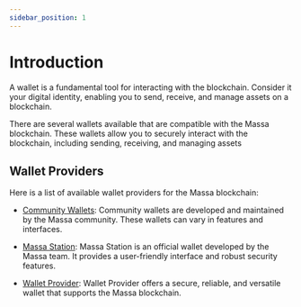 ```yaml
---
sidebar_position: 1
---
```


# Introduction

A wallet is a fundamental tool for interacting with the blockchain.
Consider it your digital identity, enabling you to send, receive, and manage assets on a blockchain.

There are several wallets available that are compatible with the Massa blockchain.
These wallets allow you to securely interact with the blockchain, including sending, receiving, and managing assets

## Wallet Providers

Here is a list of available wallet providers for the Massa blockchain:

- [Community Wallets](community-wallets): Community wallets are developed and maintained by the Massa community. These wallets can vary in features and interfaces.

- [Massa Station](massa-station): Massa Station is an official wallet developed by the Massa team. It provides a user-friendly interface and robust security features.

- [Wallet Provider](wallet-provider): Wallet Provider offers a secure, reliable, and versatile wallet that supports the Massa blockchain.
